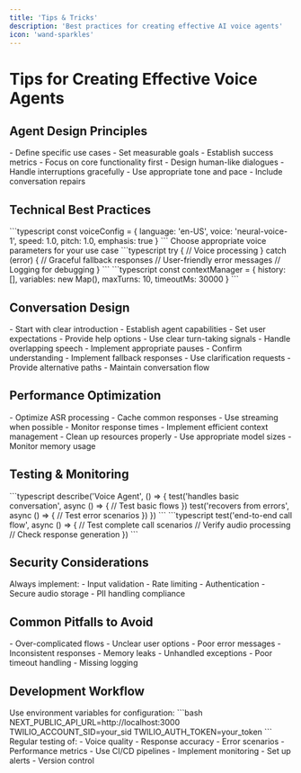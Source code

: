 ```yaml
---
title: 'Tips & Tricks'
description: 'Best practices for creating effective AI voice agents'
icon: 'wand-sparkles'
---
```


# Tips for Creating Effective Voice Agents

## Agent Design Principles

<CardGroup cols={2}>
  <Card title="Clear Purpose" icon="bullseye">
    - Define specific use cases
    - Set measurable goals
    - Establish success metrics
    - Focus on core functionality first
  </Card>
  
  <Card title="Natural Conversation" icon="comments">
    - Design human-like dialogues
    - Handle interruptions gracefully
    - Use appropriate tone and pace
    - Include conversation repairs
  </Card>
</CardGroup>

## Technical Best Practices

<Steps>
  <Step title="Voice Configuration">
    ```typescript
    const voiceConfig = {
      language: 'en-US',
      voice: 'neural-voice-1',
      speed: 1.0,
      pitch: 1.0,
      emphasis: true
    }
    ```
    Choose appropriate voice parameters for your use case
  </Step>
  
  <Step title="Error Handling">
    ```typescript
    try {
      // Voice processing
    } catch (error) {
      // Graceful fallback responses
      // User-friendly error messages
      // Logging for debugging
    }
    ```
  </Step>
  
  <Step title="Context Management">
    ```typescript
    const contextManager = {
      history: [],
      variables: new Map(),
      maxTurns: 10,
      timeoutMs: 30000
    }
    ```
  </Step>
</Steps>

## Conversation Design

<AccordionGroup>
  <Accordion title="Opening Sequences">
    - Start with clear introduction
    - Establish agent capabilities
    - Set user expectations
    - Provide help options
  </Accordion>
  
  <Accordion title="Turn Management">
    - Use clear turn-taking signals
    - Handle overlapping speech
    - Implement appropriate pauses
    - Confirm understanding
  </Accordion>
  
  <Accordion title="Error Recovery">
    - Implement fallback responses
    - Use clarification requests
    - Provide alternative paths
    - Maintain conversation flow
  </Accordion>
</AccordionGroup>

## Performance Optimization

<CardGroup cols={2}>
  <Card title="Latency" icon="bolt">
    - Optimize ASR processing
    - Cache common responses
    - Use streaming when possible
    - Monitor response times
  </Card>
  
  <Card title="Resource Usage" icon="microchip">
    - Implement efficient context management
    - Clean up resources properly
    - Use appropriate model sizes
    - Monitor memory usage
  </Card>
</CardGroup>

## Testing & Monitoring

<Tabs>
  <Tab title="Unit Tests">
    ```typescript
    describe('Voice Agent', () => {
      test('handles basic conversation', async () => {
        // Test basic flows
      })
      test('recovers from errors', async () => {
        // Test error scenarios
      })
    })
    ```
  </Tab>
  
  <Tab title="Integration Tests">
    ```typescript
    test('end-to-end call flow', async () => {
      // Test complete call scenarios
      // Verify audio processing
      // Check response generation
    })
    ```
  </Tab>
</Tabs>

## Security Considerations

<Warning>
Always implement:
- Input validation
- Rate limiting
- Authentication
- Secure audio storage
- PII handling compliance
</Warning>

## Common Pitfalls to Avoid

<CardGroup cols={2}>
  <Card title="Design Issues" icon="triangle-exclamation">
    - Over-complicated flows
    - Unclear user options
    - Poor error messages
    - Inconsistent responses
  </Card>
  
  <Card title="Technical Issues" icon="bug">
    - Memory leaks
    - Unhandled exceptions
    - Poor timeout handling
    - Missing logging
  </Card>
</CardGroup>

## Development Workflow

<Steps>
  <Step title="Local Development">
    Use environment variables for configuration:
    ```bash
    NEXT_PUBLIC_API_URL=http://localhost:3000
    TWILIO_ACCOUNT_SID=your_sid
    TWILIO_AUTH_TOKEN=your_token
    ```
  </Step>
  
  <Step title="Testing">
    Regular testing of:
    - Voice quality
    - Response accuracy
    - Error scenarios
    - Performance metrics
  </Step>
  
  <Step title="Deployment">
    - Use CI/CD pipelines
    - Implement monitoring
    - Set up alerts
    - Version control
  </Step>
</Steps>